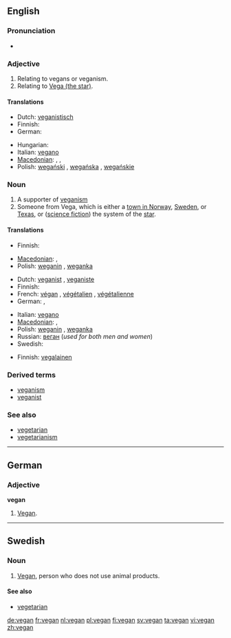 ==English==
{{wikipedia}}

===Pronunciation===
* {{rhymes|iːɡən}}

===Adjective===
{{en-adj|-}}
# Relating to vegans or veganism.
# Relating to [[w:Vega|Vega (the star)]].

====Translations====
{{trans-top|relating to vegans or veganism}}
* Dutch: [[veganistisch]]
* Finnish: {{t-|fi|vegaaninen}}
* German: {{t+|de|vegan}}
{{trans-mid}}
* Hungarian: {{t-|hu|vega}}
* Italian: [[vegano]]
* [[Macedonian]]: {{t|mk|вегански|m|tr=véganski|sc=Cyrl}},  {{t|mk|веганска|f|tr=véganska|sc=Cyrl}},  {{t|mk|веганско|n|tr=véganskо|sc=Cyrl}}
* Polish: [[wegański]] {{m}}, [[wegańska]] {{f}}, [[wegańskie]]
{{trans-bottom}}

===Noun===
{{en-noun}}

# A supporter of [[veganism]]
# Someone from Vega, which is either a [[w:Vega, Norway|town in Norway]], [[w:Vega, Haninge, Sweden|Sweden]], or [[w:Vega, Texas|Texas]], or ([[science fiction]]) the system of the [[w:Vega|star]].

====Translations====
{{trans-top|supporter of veganism}}
* Finnish: {{t+|fi|vegaani}}
{{trans-mid}}
* [[Macedonian]]: {{t|mk|végan|m|alt=веган|sc=Cyrl}},  {{t|mk|véganka|f|tr=véganska|alt=веганка|sc=Cyrl}}
* Polish: [[weganin]] {{m}}, [[weganka]] {{f}}
{{trans-bottom}}

{{trans-top|person who consumes no animal products}}
* Dutch: [[veganist]] {{m}}, [[veganiste]] {{f}}
* Finnish: {{t+|fi|vegaani}}
* French: [[végan]] {{m}}, [[végétalien]] {{m}}, [[végétalienne]] {{f}}
* German: {{t+|de|Veganer|m}}, {{t+|de|Veganerin|f}}
{{trans-mid}}
* Italian: [[vegano]] {{m}}
* [[Macedonian]]: {{t|mk|веган|m|tr=végan|sc=Cyrl}},  {{t|mk|веганка|f|tr=véganka|sc=Cyrl}}
* Polish: [[weganin]] {{m}}, [[weganka]] {{f}}
* Russian: [[веган]] {{m}} (''used for both men and women'')
* Swedish: {{t+|sv|vegan}}
{{trans-bottom}}

{{trans-top|someone from Vega}}
* Finnish: [[vegalainen]]
{{trans-mid}}
{{trans-bottom}}

===Derived terms===
* [[veganism]]
* [[veganist]]

===See also===
* [[vegetarian]]
* [[vegetarianism]]

----

==German==

===Adjective===
'''vegan'''

# [[#English|Vegan]].

----

==Swedish==

===Noun===
{{sv-noun-reg-r-c|2=vegane}}

# [[#English|Vegan]], person who does not use animal products.

====See also====
* [[vegetarian]]

[[de:vegan]]
[[fr:vegan]]
[[nl:vegan]]
[[pl:vegan]]
[[fi:vegan]]
[[sv:vegan]]
[[ta:vegan]]
[[vi:vegan]]
[[zh:vegan]]